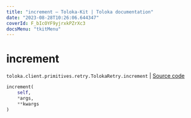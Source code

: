 ```yaml
---
title: "increment — Toloka-Kit | Toloka documentation"
date: "2023-08-28T10:26:06.644347"
coverId: F_bIcOYF9yjrxkPZrXc3
docsMenu: "tkitMenu"
---
```


# increment

`toloka.client.primitives.retry.TolokaRetry.increment` | [Source code](https://github.com/Toloka/toloka-kit/blob/v1.2.1/src/client/primitives/retry.py#L89)

```python
increment(
    self,
    *args,
    **kwargs
)
```